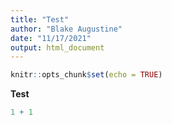 ```yaml
---
title: "Test"
author: "Blake Augustine"
date: "11/17/2021"
output: html_document
---
```


```r
knitr::opts_chunk$set(echo = TRUE)
```

**Test**

```r
1 + 1
```